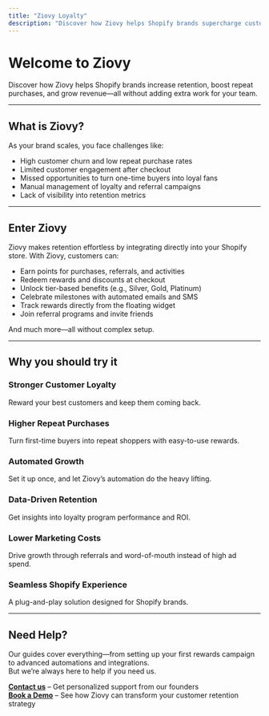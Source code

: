 ```yaml
---
title: "Ziovy Loyalty"
description: "Discover how Ziovy helps Shopify brands supercharge customer loyalty and retention with a seamless rewards experience."
---
```


# Welcome to Ziovy

Discover how Ziovy helps Shopify brands increase retention, boost repeat purchases, and grow revenue—all without adding extra work for your team.

---

## What is Ziovy?

As your brand scales, you face challenges like:

- High customer churn and low repeat purchase rates  
- Limited customer engagement after checkout  
- Missed opportunities to turn one-time buyers into loyal fans  
- Manual management of loyalty and referral campaigns  
- Lack of visibility into retention metrics  

---

## Enter Ziovy

Ziovy makes retention effortless by integrating directly into your Shopify store. With Ziovy, customers can:

- Earn points for purchases, referrals, and activities  
- Redeem rewards and discounts at checkout  
- Unlock tier-based benefits (e.g., Silver, Gold, Platinum)  
- Celebrate milestones with automated emails and SMS  
- Track rewards directly from the floating widget  
- Join referral programs and invite friends  

And much more—all without complex setup.

---

## Why you should try it

### Stronger Customer Loyalty  
Reward your best customers and keep them coming back.  

### Higher Repeat Purchases  
Turn first-time buyers into repeat shoppers with easy-to-use rewards.  

### Automated Growth  
Set it up once, and let Ziovy’s automation do the heavy lifting.  

### Data-Driven Retention  
Get insights into loyalty program performance and ROI.  

### Lower Marketing Costs  
Drive growth through referrals and word-of-mouth instead of high ad spend.  

### Seamless Shopify Experience  
A plug-and-play solution designed for Shopify brands.  

---

## Need Help?

Our guides cover everything—from setting up your first rewards campaign to advanced automations and integrations.  
But we’re always here to help if you need us.

**[Contact us](mailto:support@ziovy.com)** – Get personalized support from our founders  
**[Book a Demo](#)** – See how Ziovy can transform your customer retention strategy
